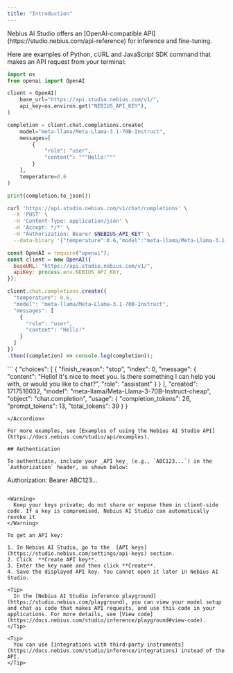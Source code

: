 ```yaml
---
title: "Introduction"
---
```


<Note>
  Nebius AI Studio offers an [OpenAI-compatible API](https://studio.nebius.com/api-reference) for inference and fine-tuning.
</Note>

Here are examples of Python, cURL and JavaScript SDK command that makes an API request from your terminal:

<CodeGroup>

```python Phyton
import os
from openai import OpenAI

client = OpenAI(
    base_url="https://api.studio.nebius.com/v1/",
    api_key=os.environ.get("NEBIUS_API_KEY"),
)

completion = client.chat.completions.create(
    model="meta-llama/Meta-Llama-3.1-70B-Instruct",
    messages=[
        {
            "role": "user",
            "content": """Hello!"""
        }
    ],
    temperature=0.6
)

print(completion.to_json())
```


```bash cURL
curl 'https://api.studio.nebius.com/v1/chat/completions' \
  -X 'POST' \
  -H 'Content-Type: application/json' \
  -H 'Accept: */*' \
  -H "Authorization: Bearer $NEBIUS_API_KEY" \
  --data-binary '{"temperature":0.6,"model":"meta-llama/Meta-Llama-3.1-70B-Instruct","messages":[{"role":"user","content":"Hello!"}]}'
```


```javascript JavaScript
const OpenAI = require("openai");
const client = new OpenAI({
  baseURL: "https://api.studio.nebius.com/v1/",
  apiKey: process.env.NEBIUS_API_KEY,
});

client.chat.completions.create({
  "temperature": 0.6,
  "model": "meta-llama/Meta-Llama-3.1-70B-Instruct",
  "messages": [
    {
      "role": "user",
      "content": "Hello!"
    }
  ]
})
.then((completion) => console.log(completion));
```

</CodeGroup>

<Accordion title="Response">
  ```
  {
    "choices": [
      {
        "finish_reason": "stop",
        "index": 0,
        "message": {
          "content": "Hello! It's nice to meet you. Is there something I can help you with, or would you like to chat?",
          "role": "assistant"
        }
      }
    ],
    "created": 1717516032,
    "model": "meta-llama/Meta-Llama-3-70B-Instruct-cheap",
    "object": "chat.completion",
    "usage": {
      "completion_tokens": 26,
      "prompt_tokens": 13,
      "total_tokens": 39
    }
  }
  
  ```
</Accordion>

For more examples, see [Examples of using the Nebius AI Studio API](https://docs.nebius.com/studio/api/examples).

## Authentication

To authenticate, include your _API key_ (e.g., `ABC123...`) in the `Authorization` header, as shown below:

```
Authorization: Bearer ABC123...
```

<Warning>
  Keep your keys private; do not share or expose them in client-side code. If a key is compromised, Nebius AI Studio can automatically revoke it
</Warning>

To get an API key:

1. In Nebius AI Studio, go to the  [API keys](https://studio.nebius.com/settings/api-keys) section.
2. Click  **Create API key**.
3. Enter the key name and then click **Create**.
4. Save the displayed API key. You cannot open it later in Nebius AI Studio.

<Tip>
  In the [Nebius AI Studio inference playground](https://studio.nebius.com/playground), you can view your model setup and chat as code that makes API requests, and use this code in your applications. For more details, see [View code](https://docs.nebius.com/studio/inference/playground#view-code).
</Tip>

<Tip>
  You can use [integrations with third-party instruments](https://docs.nebius.com/studio/inference/integrations) instead of the API.
</Tip>